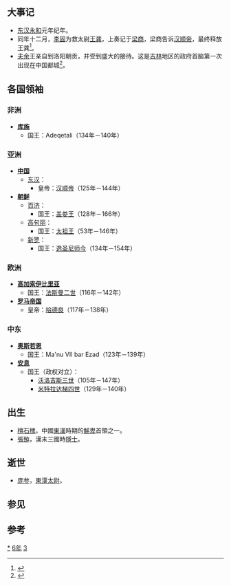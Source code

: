 {{yearTOC|136|东汉'''[[永和_(汉顺帝)|永和]]元年'''}}

== 大事记 ==
*[[东汉|东汉]][[永和_(汉顺帝)|永和]]元年纪年。
*同年十二月，[[李固|李固]]为救太尉[[王龚|王龚]]，上奏记于[[梁商|梁商]]，梁商告诉[[汉顺帝|汉顺帝]]，最终释放王龚<ref>{{Cite book|title=中国文学编年史 汉魏卷|last=[[陈文新|陈文新]]主编；石观海卷主编|first=|publisher=长沙：[[湖南人民出版社|湖南人民出版社]]|year=2006年9月|isbn=7-5438-4529-6|location=|pages=279}}</ref>。
*[[夫余|夫余]]王亲自到洛阳朝贡，并受到盛大的接待。这是[[吉林|吉林]]地区的政府首脑第一次出现在中国都城<ref>{{Cite book|title=夫余历史研究文献汇编 1|last=[[刘信君|刘信君]]主编；于波副主编|first=|publisher=哈尔滨：[[黑龙江人民出版社|黑龙江人民出版社]]|year=2015年12月|isbn=978-7-207-10618-6|location=|pages=166}}</ref>。

== 各国领袖 ==
=== 非洲 ===
*'''[[库施|库施]]'''
**国王：Adeqetali（134年－140年）

=== 亚洲 ===
*'''[[中国|中国]]'''
**[[东汉|东汉]]：
***皇帝：[[汉顺帝|汉顺帝]]（125年－144年）
*'''[[朝鲜民主主义人民共和国|朝鲜]]'''
**[[百濟|百济]]：
***国王：[[盖娄王|盖娄王]]（128年－166年）
**[[高句丽|高句丽]]：
***国王：[[太祖王|太祖王]]（53年－146年）
**[[新罗|新罗]]：
***国王：[[逸圣尼师今|逸圣尼师今]]（134年－154年）

=== 欧洲 ===
*'''[[高加索伊比利亞王國|高加索伊比里亚]]'''
**国王：[[法斯曼二世|法斯曼二世]]（116年－142年）
*'''[[羅馬帝國|罗马帝国]]'''
**皇帝：[[哈德良|哈德良]]（117年－138年）

=== 中东 ===
*'''[[奥斯若恩|奥斯若恩]]'''
**国王：Ma'nu VII bar Ezad（123年－139年）
*'''[[安息_(国家)|安息]]''' 
**国王（政权对立）：
***[[沃洛吉斯三世|沃洛吉斯三世]]（105年－147年）
***[[米特拉达梯四世|米特拉达梯四世]]（129年－140年）

== 出生 ==
*[[檀石槐|檀石槐]]，中國[[東漢|東漢]]時期的[[鮮卑|鮮卑]]首領之一。
*[[張臶|張臶]]，漢末三國時[[隱士|隱士]]。

== 逝世 ==
*[[庞参|庞参]]，[[東漢|東漢]][[太尉|太尉]]。

== 参见 ==
{{Wikisource year mention}}

==参考==
{{reflist}}
[[Category:136年|*]]
[[Category:130年代|6年]]
[[Category:2世纪各年|3]]